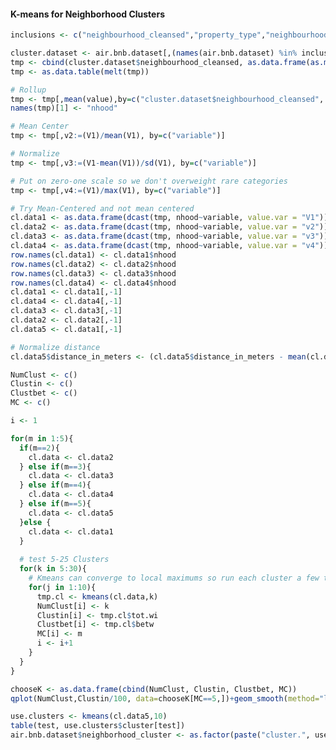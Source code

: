 #### K-means for Neighborhood Clusters
```r

inclusions <- c("neighbourhood_cleansed","property_type","neighbourhood_group_cleansed", "latitude","longitude", "distance_in_meters")

cluster.dataset <- air.bnb.dataset[,(names(air.bnb.dataset) %in% inclusions)]
tmp <- cbind(cluster.dataset$neighbourhood_cleansed, as.data.frame(as.matrix(model.matrix(neighbourhood_cleansed~.,cluster.dataset)))[,-1])
tmp <- as.data.table(melt(tmp))

# Rollup
tmp <- tmp[,mean(value),by=c("cluster.dataset$neighbourhood_cleansed", "variable")]
names(tmp)[1] <- "nhood"

# Mean Center
tmp <- tmp[,v2:=(V1)/mean(V1), by=c("variable")]

# Normalize
tmp <- tmp[,v3:=(V1-mean(V1))/sd(V1), by=c("variable")]

# Put on zero-one scale so we don't overweight rare categories
tmp <- tmp[,v4:=(V1)/max(V1), by=c("variable")]

# Try Mean-Centered and not mean centered
cl.data1 <- as.data.frame(dcast(tmp, nhood~variable, value.var = "V1"))
cl.data2 <- as.data.frame(dcast(tmp, nhood~variable, value.var = "v2"))
cl.data3 <- as.data.frame(dcast(tmp, nhood~variable, value.var = "v3"))
cl.data4 <- as.data.frame(dcast(tmp, nhood~variable, value.var = "v4"))
row.names(cl.data1) <- cl.data1$nhood
row.names(cl.data2) <- cl.data2$nhood
row.names(cl.data3) <- cl.data3$nhood
row.names(cl.data4) <- cl.data4$nhood
cl.data1 <- cl.data1[,-1]
cl.data4 <- cl.data4[,-1]
cl.data3 <- cl.data3[,-1]
cl.data2 <- cl.data2[,-1]
cl.data5 <- cl.data1[,-1]

# Normalize distance
cl.data5$distance_in_meters <- (cl.data5$distance_in_meters - mean(cl.data5$distance_in_meters))/sd(cl.data5$distance_in_meters)

NumClust <- c()
Clustin <- c()
Clustbet <- c()
MC <- c()

i <- 1

for(m in 1:5){
  if(m==2){
    cl.data <- cl.data2
  } else if(m==3){
    cl.data <- cl.data3
  } else if(m==4){
    cl.data <- cl.data4
  } else if(m==5){
    cl.data <- cl.data5
  }else {
    cl.data <- cl.data1
  }
  
  # test 5-25 Clusters
  for(k in 5:30){
    # Kmeans can converge to local maximums so run each cluster a few times
    for(j in 1:10){
      tmp.cl <- kmeans(cl.data,k)
      NumClust[i] <- k
      Clustin[i] <- tmp.cl$tot.wi
      Clustbet[i] <- tmp.cl$betw
      MC[i] <- m
      i <- i+1
    }
  }
}

chooseK <- as.data.frame(cbind(NumClust, Clustin, Clustbet, MC))
qplot(NumClust,Clustin/100, data=chooseK[MC==5,])+geom_smooth(method="loess")+xlab("Number of Clusters")+ylab("Neightborhood Distance from Cluster Center")+theme(axis.text.y = element_blank())

use.clusters <- kmeans(cl.data5,10)
table(test, use.clusters$cluster[test])
air.bnb.dataset$neighborhood_cluster <- as.factor(paste("cluster.", use.clusters$cluster[air.bnb.dataset$neighbourhood_cleansed], sep=""))
```
